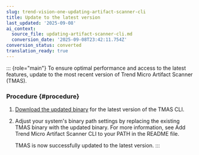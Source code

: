 ```yaml
---
slug: trend-vision-one-updating-artifact-scanner-cli
title: Update to the latest version
last_updated: '2025-09-08'
ai_context:
  source_file: updating-artifact-scanner-cli.md
  conversion_date: '2025-09-08T23:42:11.754Z'
conversion_status: converted
translation_ready: true
---
```


::: {role="main"}
To ensure optimal performance and access to the latest features, update to the most recent version of Trend Micro Artifact Scanner (TMAS).

### Procedure {#procedure}

1.  [Download the updated binary](install-artifact-scanner.mdx) for the latest version of the TMAS CLI.

2.  Adjust your system's binary path settings by replacing the existing TMAS binary with the updated binary. For more information, see Add Trend Micro Artifact Scanner CLI to your PATH in the README file.

    TMAS is now successfully updated to the latest version.
:::
